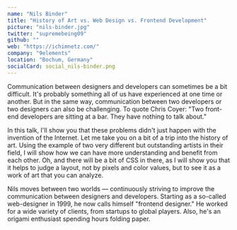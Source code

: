 ```yaml
---
name: "Nils Binder"
title: "History of Art vs. Web Design vs. Frontend Development"
picture: "nils-binder.jpg"
twitter: "supremebeing09"
github: ""
web: "https://ichimnetz.com/"
company: "9elements"
location: "Bochum, Germany"
socialCard: social_nils-binder.png
---
```



<Youtube
  src="SvD85zmWO0A"
  title="History of Art vs. Web Design vs. Frontend Development"
/>

<p>
  Communication between designers and developers can sometimes be a bit difficult. It's probably something all of us have experienced at one time or another. But in the same way, communication between two developers or two designers can also be challenging. To quote Chris Coyer: "Two front-end developers are sitting at a bar. They have nothing to talk about."
</p>
<p>
  In this talk, I'll show you that these problems didn't just happen with the invention of the Internet. Let me take you on a bit of a trip into the history of art. Using the example of two very different but outstanding artists in their field, I will show how we can have more understanding and benefit from each other. Oh, and there will be a bit of CSS in there, as I will show you that it helps to judge a layout, not by pixels and color values, but to see it as a work of art that you can analyze.
</p>

<p>
  Nils moves between two worlds — continuously striving to improve the communication between designers and developers. Starting as a so-called web-designer in 1999, he now calls himself "frontend designer." He worked for a wide variety of clients, from startups to global players. Also, he's an origami enthusiast spending hours folding paper.
</p>
